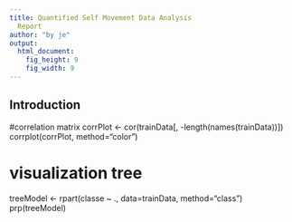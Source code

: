 ```yaml
---
title: Quantified Self Movement Data Analysis
  Report
author: "by je"
output:
  html_document:
    fig_height: 9
    fig_width: 9
---
```


## Introduction 


#correlation matrix
corrPlot <- cor(trainData[, -length(names(trainData))])
corrplot(corrPlot, method="color") 

# visualization tree 
treeModel <- rpart(classe ~ ., data=trainData, method="class")
prp(treeModel)
